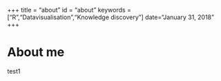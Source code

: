 +++
title = "about"
id = "about"
keywords = ["R","Datavisualisation","Knowledge discovery"]
date="January 31, 2018"
+++

# About me

test1
